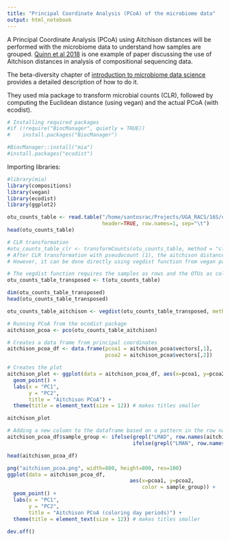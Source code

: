 ```yaml
---
title: "Principal Coordinate Analysis (PCoA) of the microbiome data"
output: html_notebook
---
```


A Principal Coordinate Analysis (PCoA) using Aitchison distances will be performed with the microbiome data to understand how samples are grouped.
[Quinn et al 2018](https://doi.org/10.1093/bioinformatics/bty175) is one example of paper discussing the use of Aitchison distances in analysis of compositional sequencing data.

The beta-diversity chapter of [introduction to microbiome data science](https://microbiome.github.io/course_2021_radboud/beta-diversity.html) provides a detailed description of how to do it.

They used mia package to transform microbial counts (CLR), followed by computing the Euclidean distance (using vegan) and the actual PCoA (with ecodist).

```r
# Installing required packages
#if (!require("BiocManager", quietly = TRUE))
#    install.packages("BiocManager")

#BiocManager::install("mia")
#install.packages("ecodist")
```

Importing libraries:

```r
#library(mia)
library(compositions)
library(vegan)
library(ecodist)
library(ggplot2)
```



```r
otu_counts_table <- read.table("/home/santosrac/Projects/UGA_RACS/16S/otu_matrices/2f_otu_table.sample_filtered.no_mitochondria_chloroplast.tsv",
                               header=TRUE, row.names=1, sep="\t")
head(otu_counts_table)

# CLR transformation
#otu_counts_table_clr <- transformCounts(otu_counts_table, method = "clr", pseudocount = 1)
# After CLR transformation with pseudocount (1), the aitchison distance can be calculated using Euclidean distance.
# However, it can be done directly using vegdist function from vegan package below

# The vegdist function requires the samples as rows and the OTUs as columns
otu_counts_table_transposed <- t(otu_counts_table)

dim(otu_counts_table_transposed)
head(otu_counts_table_transposed)

otu_counts_table_aitchison <- vegdist(otu_counts_table_transposed, method="aitchison", pseudocount=1)

# Running PCoA from the ecodist package
aitchison_pcoa <- pco(otu_counts_table_aitchison)

# Creates a data frame from principal coordinates
aitchison_pcoa_df <- data.frame(pcoa1 = aitchison_pcoa$vectors[,1], 
                                pcoa2 = aitchison_pcoa$vectors[,2])

# Creates the plot
aitchison_plot <- ggplot(data = aitchison_pcoa_df, aes(x=pcoa1, y=pcoa2)) +
  geom_point() +
  labs(x = "PC1",
       y = "PC2",
       title = "Aitchison PCoA") +
  theme(title = element_text(size = 12)) # makes titles smaller

aitchison_plot

# Adding a new column to the dataframe based on a pattern in the row names
aitchison_pcoa_df$sample_group <- ifelse(grepl("LMAD", row.names(aitchison_pcoa$vectors)), "Day",
                                         ifelse(grepl("LMAN", row.names(aitchison_pcoa$vectors)), "Night", "Other"))

head(aitchison_pcoa_df)

png("aitchison_pcoa.png", width=800, height=800, res=100)
ggplot(data = aitchison_pcoa_df, 
                                        aes(x=pcoa1, y=pcoa2,
                                            color = sample_group)) +
  geom_point() +
  labs(x = "PC1",
       y = "PC2",
       title = "Aitchison PCoA (coloring day periods)") +
  theme(title = element_text(size = 12)) # makes titles smaller

dev.off()
```
